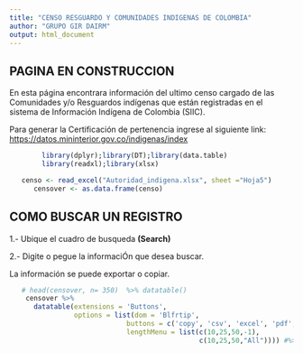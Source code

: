 ---
title: "CENSO RESGUARDO Y COMUNIDADES INDIGENAS DE COLOMBIA"
author: "GRUPO GIR DAIRM"
output: html_document
---

## PAGINA EN CONSTRUCCION


En esta página encontrara información del ultimo censo cargado de las Comunidades y/o Resguardos indígenas que están registradas en el sistema de Información Indígena de Colombia  (SIIC).

Para generar la Certificación de pertenencia ingrese al siguiente link: <https://datos.mininterior.gov.co/indigenas/index>




```{r , warning=FALSE,cache=FALSE,message=FALSE,echo=FALSE}
        library(dplyr);library(DT);library(data.table)
        library(readxl);library(xlsx)
```


```{r, echo=FALSE}
   censo <- read_excel("Autoridad_indigena.xlsx", sheet ="Hoja5")
      censover <- as.data.frame(censo)
```

## COMO BUSCAR UN REGISTRO

1.- Ubique el cuadro de busqueda **(Search)**

2.- Digite o pegue la informaciÓn que desea buscar.



La información se puede exportar o copiar.




```{r censover, echo=FALSE}
   # head(censover, n= 350)  %>% datatable() 
    censover %>%
      datatable(extensions = 'Buttons',
                options = list(dom = 'Blfrtip',
                             buttons = c('copy', 'csv', 'excel', 'pdf', 'print'),
                             lengthMenu = list(c(10,25,50,-1),
                                               c(10,25,50,"All")))) #%>%formatDate(c(1,6,7,13), "toLocaleDateString")
```

